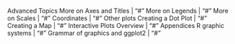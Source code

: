 Advanced Topics
More on Axes and Titles | "#"
More on Legends | "#"
More on Scales | "#"
Coordinates | "#"
Other plots
Creating a Dot Plot | "#"
Creating a Map  | "#"
Interactive Plots Overview | "#"
Appendices
R graphic systems  | "#"
Grammar of graphics and ggplot2 | "#"